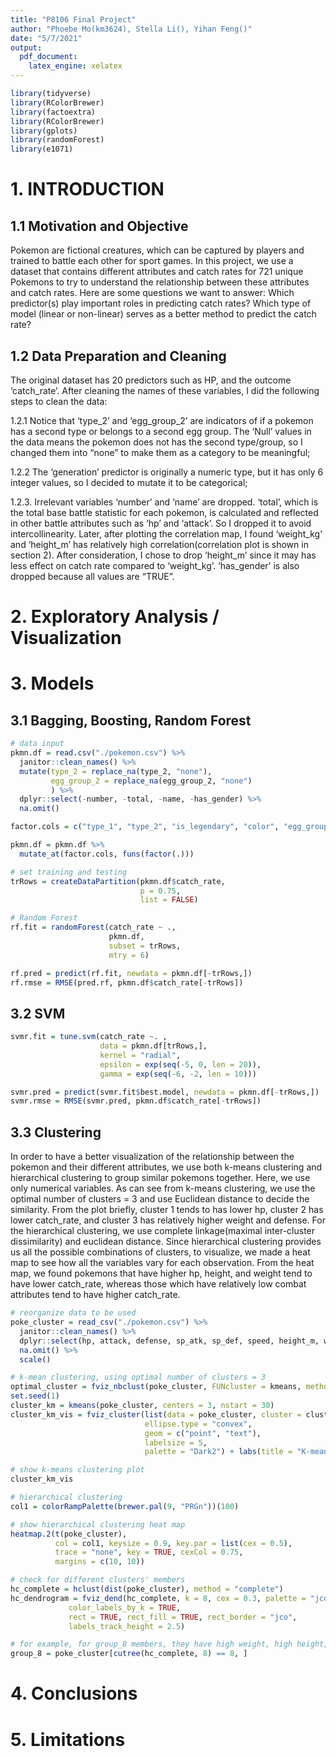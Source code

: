 ```yaml
---
title: "P8106 Final Project"
author: "Phoebe Mo(km3624), Stella Li(), Yihan Feng()"
date: "5/7/2021"
output:
  pdf_document:
    latex_engine: xelatex
---
```


```r
library(tidyverse)
library(RColorBrewer)
library(factoextra)
library(RColorBrewer)
library(gplots)
library(randomForest)
library(e1071)
```

# 1. INTRODUCTION

## 1.1 Motivation and Objective

Pokemon are fictional creatures, which can be captured by players and trained to battle each other for sport games. In this project, we use a dataset that contains different attributes and catch rates for 721 unique Pokemons to try to understand the relationship between these attributes and catch rates. Here are some questions we want to answer: Which predictor(s) play important roles in predicting catch rates? Which type of model (linear or non-linear) serves as a better method to predict the catch rate?

## 1.2 Data Preparation and Cleaning

The original dataset has 20 predictors such as HP, and the outcome 'catch_rate'. After cleaning the names of these variables, I did the following steps to clean the data:

1.2.1 Notice that 'type_2' and 'egg_group_2' are indicators of if a pokemon has a second type or belongs to a second egg group. The 'Null' values in the data means the pokemon does not has the second type/group, so I changed them into "none" to make them as a category to be meaningful;

1.2.2 The 'generation' predictor is originally a numeric type, but it has only 6 integer values, so I decided to mutate it to be categorical;

1.2.3. Irrelevant variables 'number' and 'name' are dropped. 'total', which is the total base battle statistic for each pokemon, is calculated and reflected in other battle attributes such as 'hp' and 'attack'. So I dropped it to avoid intercollinearity. Later, after plotting the correlation map, I found 'weight_kg' and 'height_m' has relatively high correlation(correlation plot is shown in section 2). After consideration,  I chose to drop 'height_m' since it may has less effect on catch rate compared to 'weight_kg'. 'has_gender' is also dropped because all values are "TRUE".


# 2. Exploratory Analysis / Visualization


# 3. Models

## 3.1 Bagging, Boosting, Random Forest

```r
# data input
pkmn.df = read.csv("./pokemon.csv") %>%
  janitor::clean_names() %>%
  mutate(type_2 = replace_na(type_2, "none"),
         egg_group_2 = replace_na(egg_group_2, "none")
         ) %>%
  dplyr::select(-number, -total, -name, -has_gender) %>%
  na.omit()

factor.cols = c("type_1", "type_2", "is_legendary", "color", "egg_group_1", "egg_group_2", "has_mega_evolution", "body_style")

pkmn.df = pkmn.df %>% 
  mutate_at(factor.cols, funs(factor(.)))

# set training and testing
trRows = createDataPartition(pkmn.df$catch_rate,
                             p = 0.75,
                             list = FALSE)
```


```r
# Random Forest
rf.fit = randomForest(catch_rate ~ .,
                      pkmn.df,
                      subset = trRows,
                      mtry = 6)

rf.pred = predict(rf.fit, newdata = pkmn.df[-trRows,])
rf.rmse = RMSE(pred.rf, pkmn.df$catch_rate[-trRows])
```


## 3.2 SVM

```r
svmr.fit = tune.svm(catch_rate ~. ,
                    data = pkmn.df[trRows,],
                    kernel = "radial",
                    epsilon = exp(seq(-5, 0, len = 20)),
                    gamma = exp(seq(-6, -2, len = 10)))

svmr.pred = predict(svmr.fit$best.model, newdata = pkmn.df[-trRows,])
svmr.rmse = RMSE(svmr.pred, pkmn.df$catch_rate[-trRows])
```

## 3.3 Clustering

In order to have a better visualization of the relationship between the pokemon and their different attributes, we use both k-means clustering and hierarchical clustering to group similar pokemons together. Here, we use only numerical variables.
As can see from k-means clustering, we use the optimal number of clusters = 3 and use Euclidean distance to decide the similarity. From the plot briefly, cluster 1 tends to has lower hp, cluster 2 has lower catch_rate, and cluster 3 has relatively higher weight and defense.
For the hierarchical clustering, we use complete linkage(maximal inter-cluster dissimilarity) and euclidean distance. Since hierarchical clustering provides us all the possible combinations of clusters, to visualize, we made a heat map to see how all the variables vary for each observation. From the heat map, we found pokemons that have higher hp, height, and weight tend to have lower catch_rate, whereas those which have relatively low combat attributes tend to have higher catch_rate.

```r
# reorganize data to be used
poke_cluster = read_csv("./pokemon.csv") %>%
  janitor::clean_names() %>%
  dplyr::select(hp, attack, defense, sp_atk, sp_def, speed, height_m, weight_kg, catch_rate) %>%
  na.omit() %>%
  scale()

# k-mean clustering, using optimal number of clusters = 3
optimal_cluster = fviz_nbclust(poke_cluster, FUNcluster = kmeans, method = "silhouette")
set.seed(1)
cluster_km = kmeans(poke_cluster, centers = 3, nstart = 30)
cluster_km_vis = fviz_cluster(list(data = poke_cluster, cluster = cluster_km$cluster),
                              ellipse.type = "convex",
                              geom = c("point", "text"),
                              labelsize = 5,
                              palette = "Dark2") + labs(title = "K-means Clustering")

# show k-means clustering plot
cluster_km_vis

# hierarchical clustering
col1 = colorRampPalette(brewer.pal(9, "PRGn"))(100)

# show hierarchical clustering heat map
heatmap.2(t(poke_cluster),
          col = col1, keysize = 0.9, key.par = list(cex = 0.5),
          trace = "none", key = TRUE, cexCol = 0.75,
          margins = c(10, 10))

# check for different clusters' members
hc_complete = hclust(dist(poke_cluster), method = "complete")
hc_dendrogram = fviz_dend(hc_complete, k = 8, cex = 0.3, palette = "jco",
             color_labels_by_k = TRUE,
             rect = TRUE, rect_fill = TRUE, rect_border = "jco",
             labels_track_height = 2.5)

# for example, for group_8 members, they have high weight, high height, high hp, and have other high attributes relatively
group_8 = poke_cluster[cutree(hc_complete, 8) == 8, ]
```

# 4. Conclusions

# 5. Limitations
